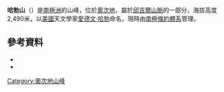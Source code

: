 {{coord|80|52|S|158|19|E|source:GNIS|display=title}}

'''哈勃山'''（{{lang-en|Mount Hubble}}）是[[南極洲|南極洲]]的山峰，位於[[奧次地|奧次地]]，屬於[[邱吉爾山脈|邱吉爾山脈]]的一部分，海拔高度2,490米，以[[美國|美國]]天文學家[[愛德文·哈勃|愛德文·哈勃]]命名，現時由[[南極條約體系|南極條約體系]]管理。

==參考資料==
*{{cite gnis | type = antarid | id = 18524| name = Hubble, Mount | accessdate = 2012-06-29}}
*{{usgs-gazetteer|id=18524|name=Hubble, Mount}}

{{DEFAULTSORT:Mount Hubble}}
[[Category:奧次地山峰|Category:奧次地山峰]]


{{OatesLand-geo-stub}}